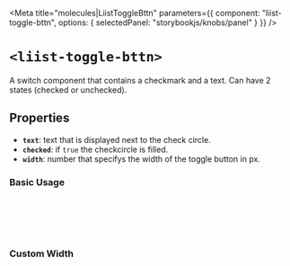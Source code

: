 
<Meta
  title="molecules|LiistToggleBttn"
  parameters={{
    component: "liist-toggle-bttn",
    options: { selectedPanel: "storybookjs/knobs/panel" }
  }}
/>

# `<liist-toggle-bttn>`

A switch component that contains a checkmark and a text. Can have 2 states (checked or unchecked).

## Properties

- **`text`**: text that is displayed next to the check circle.
- **`checked`**: if `true` the checkcircle is filled.
- **`width`**: number that specifys the width of the toggle button in px.

### Basic Usage
<Preview>
  <div>
    <liist-toggle-bttn
      text="delivery"
      width="400"
      checked
    ></liist-toggle-bttn>
    <br></br>
    <liist-toggle-bttn
      text="take-out / curbsite"
      width="400"
    ></liist-toggle-bttn>
    <br></br>
    <liist-toggle-bttn
      text="giftcard"
      width="400"
    ></liist-toggle-bttn>
  </div>
</Preview>

### Custom Width
<Preview>
  <div>
    <liist-toggle-bttn
      text="delivery"
      width="550"
      checked
    ></liist-toggle-bttn>
    <br></br>
    <liist-toggle-bttn
      text="take-out / curbsite"
      width="450"
    ></liist-toggle-bttn>
    <br></br>
    <liist-toggle-bttn
      text="giftcard"
      width="250"
    ></liist-toggle-bttn>
  </div>
</Preview>
